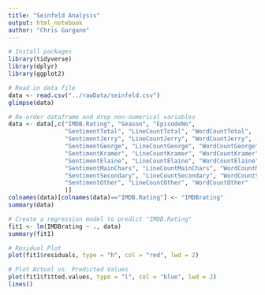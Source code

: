 ```yaml
---
title: "Seinfeld Analysis"
output: html_notebook
author: "Chris Gargano"
---
```


```r
# Install packages
library(tidyverse)
library(dplyr)
library(ggplot2)
```

```r
# Read in data file
data <- read.csv("../rawData/seinfeld.csv")
glimpse(data)

# Re-order dataframe and drop non-numerical variables
data <- data[,c("IMDB.Rating", "Season", "EpisodeNo", 
                "SentimentTotal", "LineCountTotal", "WordCountTotal",
                "SentimentJerry", "LineCountJerry", "WordCountJerry",
                "SentimentGeorge", "LineCountGeorge", "WordCountGeorge",
                "SentimentKramer", "LineCountKramer", "WordCountKramer",
                "SentimentElaine", "LineCountElaine", "WordCountElaine",
                "SentimentMainChars", "LineCountMainChars", "WordCountMainChars",
                "SentimentSecondary", "LineCountSecondary", "WordCountSecondary",
                "SentimentOther", "LineCountOther", "WordCountOther"
                )]
colnames(data)[colnames(data)=="IMDB.Rating"] <- "IMDBrating"
summary(data)
```

```r
# Create a regression model to predict "IMDB.Rating"
fit1 <- lm(IMDBrating ~ ., data)
summary(fit1)

# Residual Plot
plot(fit1$residuals, type = "h", col = "red", lwd = 2)

# Plot Actual vs. Predicted Values
plot(fit1$fitted.values, type = "l", col = "blue", lwd = 2)
lines()

```

